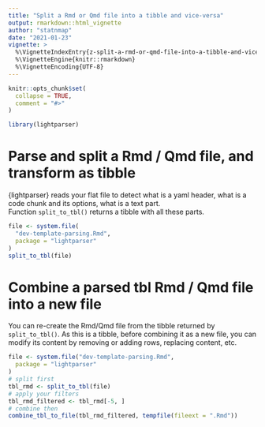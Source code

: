 ---
title: "Split a Rmd or Qmd file into a tibble and vice-versa"
output: rmarkdown::html_vignette
author: "statnmap"
date: "2021-01-23"
vignette: >
  %\VignetteIndexEntry{z-split-a-rmd-or-qmd-file-into-a-tibble-and-vice-versa}
  %\VignetteEngine{knitr::rmarkdown}
  %\VignetteEncoding{UTF-8}
---

```{r, include = FALSE}
knitr::opts_chunk$set(
  collapse = TRUE,
  comment = "#>"
)
```

```{r setup}
library(lightparser)
```

<!-- WARNING - This vignette is generated by {fusen} from dev/flat_split_combine.Rmd: do not edit by hand -->



# Parse and split a Rmd / Qmd file, and transform as tibble

{lightparser} reads your flat file to detect what is a yaml header, 
what is a code chunk and its options, what is a text part.  
Function `split_to_tbl()` returns a tibble with all these parts.

```{r examples}
file <- system.file(
  "dev-template-parsing.Rmd",
  package = "lightparser"
)
split_to_tbl(file)
```




<!--
# split_headers_from_text
---> 


<!-- 
# Test other formats
-->

# Combine a parsed tbl Rmd / Qmd file into a new file

You can re-create the Rmd/Qmd file from the tibble returned by `split_to_tbl()`.
As this is a tibble, before combining it as a new file, you can modify its content by removing or adding rows, replacing content, etc.
    
  
```{r example-combine_tbl_to_file}
file <- system.file("dev-template-parsing.Rmd",
  package = "lightparser"
)
# split first
tbl_rmd <- split_to_tbl(file)
# apply your filters
tbl_rmd_filtered <- tbl_rmd[-5, ]
# combine then
combine_tbl_to_file(tbl_rmd_filtered, tempfile(fileext = ".Rmd"))
```

  
  

<!--
# Combine other formats
-->
